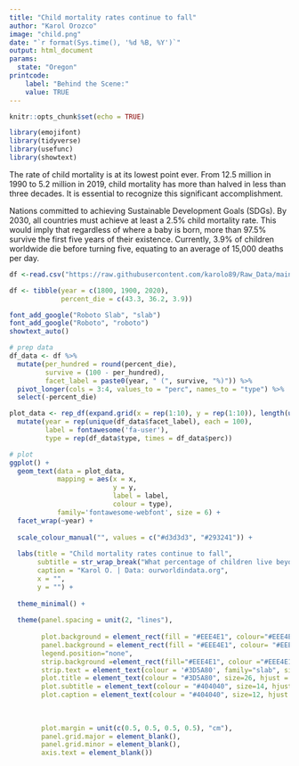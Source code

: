 ```yaml
---
title: "Child mortality rates continue to fall"
author: "Karol Orozco"
image: "child.png"
date: "`r format(Sys.time(), '%d %B, %Y')`"
output: html_document
params:
  state: "Oregon"
printcode:
    label: "Behind the Scene:"
    value: TRUE
---
```


```r
knitr::opts_chunk$set(echo = TRUE)

library(emojifont)
library(tidyverse)
library(usefunc)
library(showtext)

```

The rate of child mortality is at its lowest point ever. From 12.5 million in 1990 to 5.2 million in 2019, child mortality has more than halved in less than three decades. It is essential to recognize this significant accomplishment.

Nations committed to achieving Sustainable Development Goals (SDGs).
By 2030, all countries must achieve at least a 2.5% child mortality rate. This would imply that regardless of where a baby is born, more than 97.5% survive the first five years of their existence.
Currently, 3.9% of children worldwide die before turning five, equating to an average of 15,000 deaths per day.

```r

df <-read.csv("https://raw.githubusercontent.com/karolo89/Raw_Data/main/child-deaths-igme-data.csv")

df <- tibble(year = c(1800, 1900, 2020),
             percent_die = c(43.3, 36.2, 3.9))

font_add_google("Roboto Slab", "slab")
font_add_google("Roboto", "roboto")
showtext_auto()

# prep data
df_data <- df %>%
  mutate(per_hundred = round(percent_die),
         survive = (100 - per_hundred),
         facet_label = paste0(year, " (", survive, "%)")) %>%
  pivot_longer(cols = 3:4, values_to = "perc", names_to = "type") %>%
  select(-percent_die)

plot_data <- rep_df(expand.grid(x = rep(1:10), y = rep(1:10)), length(unique(df_data$facet_label))) %>%
  mutate(year = rep(unique(df_data$facet_label), each = 100),
         label = fontawesome('fa-user'),
         type = rep(df_data$type, times = df_data$perc))

# plot
ggplot() +
  geom_text(data = plot_data,
            mapping = aes(x = x,
                          y = y,
                          label = label,
                          colour = type),
            family='fontawesome-webfont', size = 6) +
  facet_wrap(~year) +
  
  scale_colour_manual("", values = c("#d3d3d3", "#293241")) +
  
  labs(title = "Child mortality rates continue to fall",
       subtitle = str_wrap_break("What percentage of children live beyond their fifth birthday?\n\n", 70),
       caption = "Karol O. | Data: ourworldindata.org",
       x = "",
       y = "") +
  
  theme_minimal() +
  
  theme(panel.spacing = unit(2, "lines"),
        
        plot.background = element_rect(fill = "#EEE4E1", colour="#EEE4E1"),
        panel.background = element_rect(fill = "#EEE4E1", colour= "#EEE4E1"),
        legend.position="none",
        strip.background =element_rect(fill="#EEE4E1", colour ="#EEE4E1"),
        strip.text = element_text(colour = '#3D5A80', family="slab", size=24),
        plot.title = element_text(colour = "#3D5A80", size=26, hjust = 0.5, family="slab"),
        plot.subtitle = element_text(colour = "#404040", size=14, hjust = 0.5, family="slab"),
        plot.caption = element_text(colour = "#404040", size=12, hjust = 0.01, family="slab"),
        
        
        
        plot.margin = unit(c(0.5, 0.5, 0.5, 0.5), "cm"),
        panel.grid.major = element_blank(),
        panel.grid.minor = element_blank(),
        axis.text = element_blank())




```

